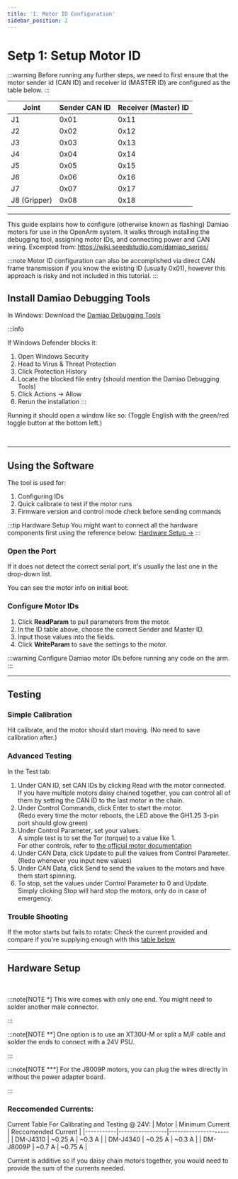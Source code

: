 ```yaml
---
title: '1. Motor ID Configuration'
sidebar_position: 2
---
```



# Setp 1: Setup Motor ID

:::warning
Before running any further steps, we need to first ensure that the motor sender id (CAN ID) and receiver id (MASTER ID) are configured as the table below.
:::

| Joint | Sender CAN ID | Receiver (Master) ID |
|-------|---------------|---------------------|
| J1    | 0x01          | 0x11               |
| J2    | 0x02          | 0x12               |
| J3    | 0x03          | 0x13               |
| J4    | 0x04          | 0x14               |
| J5    | 0x05          | 0x15               |
| J6    | 0x06          | 0x16               |
| J7    | 0x07          | 0x17               |
| J8 (Gripper) | 0x08   | 0x18               |

---

This guide explains how to configure (otherwise known as flashing) Damiao motors for use in the OpenArm system.
It walks through installing the debugging tool, assigning motor IDs, and connecting power and CAN wiring.
Excerpted from: https://wiki.seeedstudio.com/damiao_series/

:::note
Motor ID configuration can also be accomplished via direct CAN frame transmission if you know the existing ID (usually 0x01), however this approach is risky and not included in this tutorial.
:::

## Install Damiao Debugging Tools

In Windows: Download the [Damiao Debugging Tools](https://files.seeedstudio.com/wiki/robotics/Actuator/damiao/Debugging_Tools_v.1.6.8.8.exe)

:::info
<BlockImage src="software/setup/damiao-debugging-tools-download.png" alt="Damiao Debugging Tools download" width="35%" />
<br/>

If Windows Defender blocks it:

1. Open Windows Security
2. Head to Virus & Threat Protection
3. Click Protection History
4. Locate the blocked file entry (should mention the Damiao Debugging Tools)
5. Click Actions → Allow
6. Rerun the installation
:::

Running it should open a window like so:
(Toggle English with the green/red toggle button at the bottom left.)

<BlockImage src="software/setup/damiao-debugging-tools-start.png" alt="Damiao Debugging Tools start" width="60%" />
<br/>

---

## Using the Software

The tool is used for:

1. Configuring IDs
2. Quick calibrate to test if the motor runs
3. Firmware version and control mode check before sending commands

:::tip Hardware Setup
You might want to connect all the hardware components first using the reference below: [Hardware Setup →](#hardware-setup)
:::

### Open the Port

If it does not detect the correct serial port, it's usually the last one in the drop-down list.

<BlockImage src="software/setup/damiao-debugging-tools-port.png" alt="Damiao Debugging Tools port" width="20%" />

You can see the motor info on initial boot:

<BlockImage src="software/setup/damiao-debugging-tools-motor-info.png" alt="Damiao Debugging Tools motor info" width="35%" />

### Configure Motor IDs

1. Click **ReadParam** to pull parameters from the motor.
2. In the ID table above, choose the correct Sender and Master ID.
3. Input those values into the fields.
4. Click **WriteParam** to save the settings to the motor.

:::warning
Configure Damiao motor IDs before running any code on the arm.
:::


<BlockImage src="software/setup/damiao-debugging-tools-config.png" alt="Damiao Debugging Tools config" width="95%" />

---

## Testing

### Simple Calibration

Hit calibrate, and the motor should start moving. (No need to save calibration after.)

<BlockImage src="software/setup/damiao-debugging-tools-calibrate.png" alt="Damiao Debugging Tools calibrate" width="20%" />

### Advanced Testing

In the Test tab:

1. Under CAN ID, set CAN IDs by clicking Read with the motor connected.  
If you have multiple motors daisy chained together, you can control all of them by setting the CAN ID to the last motor in the chain.
2. Under Control Commands, click Enter to start the motor.  
(Redo every time the motor reboots, the LED above the GH1.25 3-pin port should glow green)
3. Under Control Parameter, set your values.    
A simple test is to set the Tor (torque) to a value like 1.  
For other controls, refer to [the official motor documentation](https://wiki.seeedstudio.com/damiao_series/)
4. Under CAN Data, click Update to pull the values from Control Parameter.  
(Redo whenever you input new values)
5. Under CAN Data, click Send to send the values to the motors and have them start spinning.
6. To stop, set the values under Control Parameter to 0 and Update.  
Simply clicking Stop will hard stop the motors, only do in case of emergency.

[//]: # (maybe add img here)

### Trouble Shooting

If the motor starts but fails to rotate: Check the current provided and compare if you're supplying enough with this [table below](#reccomended-currents)

---

## Hardware Setup

<BlockImage src="software/setup/hardware-setup.png" alt="Hardware setup" width="95%" />
<br/>

:::note[NOTE *]
This wire comes with only one end. You might need to solder another male connector.

<BlockImage src="software/setup/hardware-setup-can-wire.png" alt="CAN wire" width="60%" />
:::

:::note[NOTE **]
One option is to use an XT30U-M or split a M/F cable and solder the ends to connect with a 24V PSU.

<BlockImage src="software/setup/hardware-setup-power.png" alt="Power" width="50%" />
:::

:::note[NOTE ***]
For the J8009P motors, you can plug the wires directly in without the power adapter board.

<BlockImage src="software/setup/hardware-setup-motor.png" alt="Motor" width="75%" />
:::

### Reccomended Currents:

Current Table For Calibrating and Testing @ 24V:
| Motor     | Minimum Current | Reccomended Current |
|-----------|-----------------|---------------------|
| DM-J4310  | ~0.25 A         | ~0.3 A              |
| DM-J4340  | ~0.25 A         | ~0.3 A              |
| DM-J8009P | ~0.7 A          | ~0.75 A             |

Current is additive so if you daisy chain motors together, you would need to provide the sum of the currents needed.